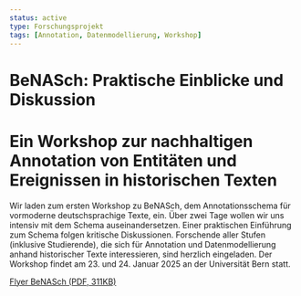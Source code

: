 ```yaml
---
status: active
type: Forschungsprojekt
tags: [Annotation, Datenmodellierung, Workshop]
---
```


# BeNASch: Praktische Einblicke und Diskussion

# Ein Workshop zur nachhaltigen Annotation von Entitäten und Ereignissen in historischen Texten

Wir laden zum ersten Workshop zu BeNASch, dem Annotationsschema für vormoderne deutschsprachige Texte, ein. Über zwei Tage wollen wir uns intensiv mit dem Schema auseinandersetzen. Einer praktischen Einführung zum Schema folgen kritische Diskussionen. Forschende aller Stufen (inklusive Studierende), die sich für Annotation und Datenmodellierung anhand historischer Texte interessieren, sind herzlich eingeladen. Der Workshop findet am 23. und 24. Januar 2025 an der Universität Bern statt.

[Flyer BeNASch (PDF, 311KB)](https://www.dh.unibe.ch/unibe/portal/fak_historisch/fsuf/d_dh/content/e330302/e1597094/e1597095/Flyer_BeNASch_WS2025_ger.pdf "application/pdf (311KB)")